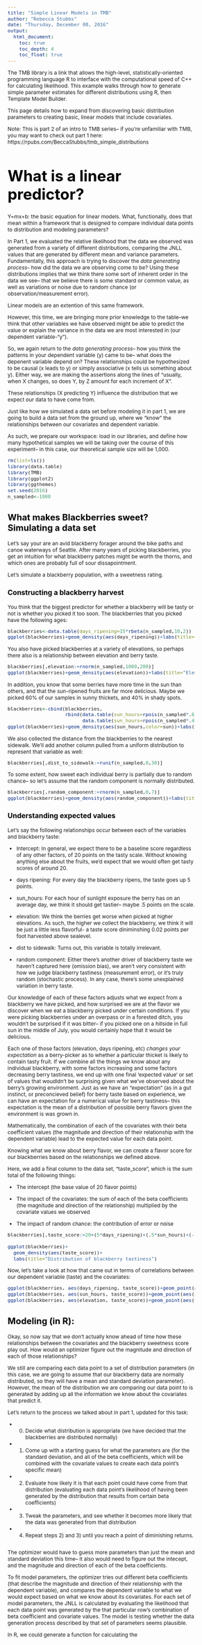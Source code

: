 ```yaml
---
title: "Simple Linear Models in TMB"
author: "Rebecca Stubbs"
date: "Thursday, December 08, 2016"
output: 
  html_document:
    toc: true
    toc_depth: 4
    toc_float: true
---
```


<style type="text/css">

body{ /* Normal  */
   font-size: 12px;
}
td {  /* Table  */
   font-size: 8px;
}
h1 { /* Header 1 */
 font-size: 35px;
 color: Black;
}
h2 { /* Header 2 */
 font-size: 20px;
 color: Black;
}
h3 { /* Header 3 */
 font-size: 16px;
 color: Black;
}
code.r{ /* Code block */
  font-size: 11px;
}
pre { /* Code block */
  font-size: 13px
}
</style>


The TMB library is a link that allows the high-level, statistically-oriented programming language R to interface with the computational speed of C++ for calculating likelihood. This example walks through how to generate simple parameter estimates for different distributions using R, then Template Model Builder.

This page details how to expand from discovering basic distribution parameters to creating basic, linear models that include covariates. 

Note: This is part 2 of an intro to TMB series-- if you're unfamiliar with TMB, you may want to check out part 1 here:
https://rpubs.com/BeccaStubbs/tmb_simple_distributions

# What is a linear predictor? 

Y=mx+b: the basic equation for linear models. What, functionally, does that mean within a framework that is designed to compare individual data points to distribution and modeling parameters?

In Part 1, we evaluated the relative likelihood that the data we observed was generated from a variety of different distributions, comparing the JNLL values that are generated by different mean and variance parameters. Fundamentally, this approach is trying to discover the _data generating process_- how did the data we are observing come to be? Using these distributions implies that we think there some sort of inherent order in the data we see-- that we believe there is some standard or common value, as well as variations or noise due to random chance (or observation/measurement error). 

Linear models are an extention of this same framework.

However, this time, we are bringing more prior knowledge to the table--we think that other variables we have observed might be able to predict the value or explain the variance in the data we are most interested in (our dependent variable-"y"). 

So, we again return to the _data generating process_-- how you think the patterns in your dependent variable (y) came to be-- what does the depenent variable depend on? These relationships could be hypothesized to be causal (x leads to y) or simply associative (x tells us something about y). Either way, we are making the assertions along the lines of "usually, when X changes, so does Y, by Z amount for each increment of X".

These relationships (X predicting Y) influence the distribution that we expect our data to have come from.

Just like how we simulated a data set before modeling it in part 1, we are going to build a data set from the ground up, where we "know" the relationships between our covariates and dependent variable.

As such, we prepare our workspace: load in our libraries, and define how many hypothetical samples we will be taking over the course of this experiment-- in this case, our theoretical sample size will be 1,000.
```r
rm(list=ls())
library(data.table)
library(TMB)
library(ggplot2)
library(ggthemes)
set.seed(2016)
n_sampled<-1000
```

## What makes Blackberries sweet? Simulating a data set

Let's say your are an avid blackberry forager around the bike paths and canoe waterways of Seattle. After many years of picking blackberries, you get an intuition for what blackberry patches might be worth the thorns, and which ones are probably full of sour dissapointment. 

Let's simulate a blackberry population, with a sweetness rating. 

### Constructing a blackberry harvest

You think that the biggest predictor for whether a blackberry will be tasty or not is whether you picked it too soon. The blackberries that you picked have the following ages:

```r
blackberries<-data.table(days_ripening=15*rbeta(n_sampled,10,2))
ggplot(blackberries)+geom_density(aes(days_ripening))+labs(title="Number of days spent ripening")
```

You also have picked blackberries at a variety of elevations, so perhaps there also is a relationship between elevation and berry taste.

```r
blackberries[,elevation:=rnorm(n_sampled,1000,200)]
ggplot(blackberries)+geom_density(aes(elevation))+labs(title="Elevation of thicket, in feet")
```

In addition, you know that some berries have more time in the sun than others, and that the sun-ripened fruits are far more delicious. Maybe we picked 60% of our samples in sunny thickets, and 40% in shady spots. 

```r
blackberries<-cbind(blackberries,
                    rbind(data.table(sun_hours=rpois(n_sampled*.6,5),sun="Sun"),
                          data.table(sun_hours=rpois(n_sampled*.4,3),sun="Shade")))
ggplot(blackberries)+geom_density(aes(sun_hours,color=sun))+labs(title="Hours in the sun, by sunny or shady")
```

We also collected the distance from the blackberries to the nearest sidewalk. We'll add another column pulled from a uniform distribution to represent that variable as well:

```r
blackberries[,dist_to_sidewalk:=runif(n_sampled,0,30)]
```

To some extent, how sweet each individual berry is partially due to random chance-- so let's assume that the random component is normally distributed.

```r
blackberries[,random_component:=rnorm(n_sampled,0,7)]
ggplot(blackberries)+geom_density(aes(random_component))+labs(title="Random component")
```

### Understanding expected values

Let's say the following relationships occur between each of the variables and blackberry taste: 

* Intercept: In general, we expect there to be a baseline score regardless of any other factors, of 20 points on the tasty scale. Without knowing anything else about the fruits, we'd expect that we would often get tasty scores of around 20. 

* days ripening: For every day the blackberry ripens, the taste goes up 5 points.

* sun_hours: For each hour of sunlight exposure the berry has on an average day, we think it should get tastier-- maybe .5 points on the scale.

* elevation: We think the berries get worse when picked at higher elevations. As such, the higher we collect the blackberry, we think it will be just a little less flavorful- a taste score diniminshing 0.02 points per foot harvested above sealevel.

* dist to sidewalk: Turns out, this variable is totally irrelevant.

* random component: Either there's another driver of blackberry taste we haven't captured here (omission bias), we aren't very consistent with how we judge blackberry tastiness (measurement error), or it's truly random (stochastic process). In any case, there's some unexplained variation in berry taste. 

Our knowledge of each of these factors adjusts what we expect from a blackberry we have picked, and how surprised we are at the flavor we discover when we eat a blackberry picked under certain conditions. If you were picking blackberries under an overpass or in a forested ditch, you wouldn't be surprised if it was bitter-- if you picked one on a hillside in full sun in the middle of July, you would certainly hope that it would be delicious. 

Each one of those factors (elevation, days ripening, etc) *changes your expectation* as a berry-picker as to whether a particular thicket is likely to contain tasty fruit. If we combine all the things we know about any individual blackberry, with some factors increasing and some factors decreasing berry tastiness, we end up with one final 'expected value' or set of values that woudldn't be surprising given what we've observed about the berry's growing environment. Just as we have an "expectation" (as in a gut instinct, or preconcieved belief) for berry taste based on experience, we can have an expectation for a numerical value for berry tastiness-- this expectation is the mean of a distribution of possible berry flavors given the environment is was grown in.

Mathematically, the combination of each of the covariates with their beta coefficient values (the magnitude and direction of their relationship with the dependent variable) lead to the expected value for each data point. 

Knowing what we know about berry flavor, we can create a flavor score for our blackberries based on the relationships we defined above.

Here, we add a final column to the data set, "taste_score", which is the sum total of the following things: 

* The intercept (the base value of 20 flavor points)

* The impact of the covariates: the sum of each of the beta coefficients (the magnitude and direction of the relationship) multiplied by the covariate values we observed

* The impact of random chance: the contribution of error or noise

```r
blackberries[,taste_score:=20+(5*days_ripening)+(.5*sun_hours)+(-.02*elevation)+(0*dist_to_sidewalk)+random_component]

ggplot(blackberries)+
  geom_density(aes(taste_score))+
  labs(title="Distribution of blackberry tastiness")
```

Now, let's take a look at how that came out in terms of correlations between our dependent variable (taste) and the covariates: 

```r
ggplot(blackberries, aes(days_ripening, taste_score))+geom_point(aes(colour=sun))
ggplot(blackberries, aes(sun_hours, taste_score))+geom_point(aes(colour=sun))
ggplot(blackberries, aes(elevation, taste_score))+geom_point(aes(colour=sun))
```

## Modeling (in R):

Okay, so now say that we don't actually know ahead of time how these relationships between the covariates and the blackberry sweetness score play out. How would an optimizer figure out the magnitude and direction of each of those relationships? 

We still are comparing each data point to a set of distribution parameters (in this case, we are going to assume that our blackberry data are normally distributed, so they will have a mean and standard deviation parameter). However, the mean of the distribution we are comparing our data point to is generated by adding up all the information we know about the covariates that predict it. 

Let's return to the process we talked about in part 1, updated for this task:

* 0) Decide what distribution is appropriate (we have decided that the blackberries are distributed normally)

* 1) Come up with a starting guess for what the parameters are (for the standard deviation, and all of the beta coefficients, which will be combined with the covariate values to create each data point's specific mean)

* 2) Evaluate how likely it is that each point could have come from that distribution (evaluating each data point's likelihood of having been generated by the distribution that results from certain beta coefficients)

* 3) Tweak the parameters, and see whether it becomes more likely that the data was generated from that distribution

* 4) Repeat steps 2) and 3) until you reach a point of diminishing returns. 

```r

```

The optimizer would have to guess more parameters than just the mean and standard deviation this time-- it also would need to figure out the intecept, and the magnitude and direction of each of the beta coefficients. 

To fit model parameters, the optimizer tries out different beta coefficients (that describe the magnitude and direction of their relationship with the dependent variable), and compares the dependent variable to what we would expect based on what we know about its covariates. For each set of model parameters, the JNLL is calculated by evaluating the likelihood that each data point was generated by the that particular row's combination of beta coefficient and covariate values. The model is testing whether the data generation process described by that set of parameters seems plausible. 

In R, we could generate a function for calculating the 


